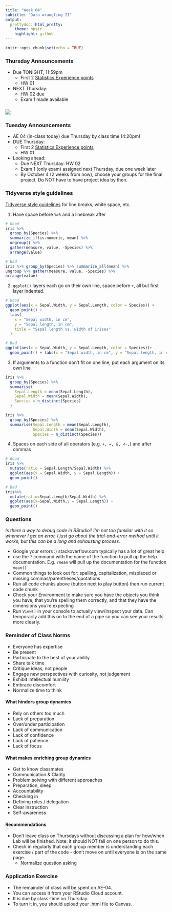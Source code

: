 ```yaml
---
title: "Week 04"
subtitle: "Data wrangling II"
output: 
  prettydoc::html_pretty:
    theme: hpstr
    highlight: github
---
```


```r
knitr::opts_chunk$set(echo = TRUE)
```

### Thursday Announcements

-   Due TONIGHT, 11:59pm
    -   First 2 [Statistics Experience points](https://kgfitzgerald.github.io/APU_MATH_250/hw/se-01.html)
    -   HW 01
-   NEXT Thursday:
    -   HW 02 due
    -   Exam 1 made available

### ![](img/SRS.jpg)

### Tuesday Announcements

-   AE 04 (in-class today) due Thursday by class time (4:20pm)
-   DUE Thursday:
    -   First 2 [Statistics Experience points](https://kgfitzgerald.github.io/APU_MATH_250/hw/se-01.html)
    -   HW 01
-   Looking ahead:
    -   Due NEXT Thursday: HW 02
    -   Exam 1 (only exam) assigned next Thursday, due one week later
    -   By October 4 (2 weeks from now), choose your groups for the final project. Do NOT have to have project idea by then.

### Tidyverse style guidelines

[Tidyverse style guidelines](https://style.tidyverse.org/pipes.html) for line breaks, white space, etc.

1.  Have space before `%>%` and a linebreak after

```r
# Good
iris %>%
  group_by(Species) %>%
  summarize_if(is.numeric, mean) %>%
  ungroup() %>%
  gather(measure, value, -Species) %>%
  arrange(value)

# Bad
iris %>% group_by(Species) %>% summarize_all(mean) %>%
ungroup %>% gather(measure, value, -Species) %>%
arrange(value)
```

2.  `ggplot()` layers each go on their own line, space before `+`, all but first layer indented.

```r
# Good
ggplot(aes(x = Sepal.Width, y = Sepal.Length, color = Species)) +
  geom_point() +
  labs(
    x = "Sepal width, in cm",
    y = "Sepal length, in cm",
    title = "Sepal length vs. width of irises"
  ) 

# Bad
ggplot(aes(x = Sepal.Width, y = Sepal.Length, color = Species))+
  geom_point() + labs(x = "Sepal width, in cm", y = "Sepal length, in cm", title = "Sepal length vs. width of irises") 
```

3.  If arguments to a function don't fit on one line, put each argument on its own line

```r
iris %>%
  group_by(Species) %>%
  summarise(
    Sepal.Length = mean(Sepal.Length),
    Sepal.Width = mean(Sepal.Width),
    Species = n_distinct(Species)
  )

iris %>%
  group_by(Species) %>%
  summarise(Sepal.Length = mean(Sepal.Length),
            Sepal.Width = mean(Sepal.Width),
            Species = n_distinct(Species))
```

4.  Spaces on each side of all operators (e.g. `+, =, &, <-,`) and after commas

```r
# Good
iris %>% 
  mutate(ratio = Sepal.Length/Sepal.Width) %>% 
  ggplot(aes(x = Sepal.Width, y = Sepal.Length)) +
  geom_point()

# Bad
iris%>% 
  mutate(ratio=Sepal.Length/Sepal.Width) %>% 
  ggplot(aes(x=Sepal.Width,y = Sepal.Length)) +
  geom_point()
```

### Questions

*Is there a way to debug code in RStudio? I'm not too familiar with it so whenever I get an error, I just go about the trial-and-error method until it works, but this can be a long and exhausting process.*

-   Google your errors :) stackoverflow.com typically has a lot of great help
-   use the `?` command with the name of the function to pull up the help documentation. E.g. `?mean` will pull up the documentation for the function `mean()`
-   Common things to look out for: spelling, capitalization, misplaced or missing commas/parentheses/quotations
-   Run all code chunks above (button next to play button) then run current code chunk
-   Check your Environment to make sure you have the objects you think you have, that you're spelling them correctly, and that they have the dimensions you're expecting
-   Run `View()` in your console to actually view/inspect your data. Can temporarily add this on to the end of a pipe so you can see your results more clearly.

### Reminder of Class Norms

-   Everyone has expertise
-   Be present
-   Participate to the best of your ability
-   Share talk time
-   Critique ideas, not people
-   Engage new perspectives with curiosity, not judgement
-   Exhibit intellectual humility
-   Embrace discomfort
-   Normalize time to think

#### What hinders group dynamics

-   Rely on others too much
-   Lack of preparation
-   Over/under participation
-   Lack of communication
-   Lack of confidence
-   Lack of patience
-   Lack of focus

#### What makes enriching group dynamics

-   Get to know classmates
-   Communication & Clarity
-   Problem solving with different approaches
-   Preparation, sleep
-   Accountability
-   Checking in
-   Defining roles / delegation
-   Clear instruction
-   Self-awareness

#### Recommendations

-   Don't leave class on Thursdays without discussing a plan for how/when Lab will be finished. Note: it should NOT fall on one person to do this.
-   Check in regularly that each group member is understanding each exercise / part of the code - don't move on until everyone is on the same page.
    -   Normalize question asking

### Application Exercise

-   The remainder of class will be spent on AE-04.
-   You can access it from your RStudio Cloud account.
-   It is due by class-time on Thursday.
-   To turn it in, you should upload your .html file to Canvas.
